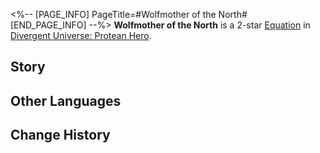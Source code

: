 <%-- [PAGE_INFO]
PageTitle=#Wolfmother of the North#
[END_PAGE_INFO] --%>
{{Equation Infobox
|period   = Protean Hero
|rarity   = 2
|path1    = Propagation*4
|path2    = The Hunt*2
|effect   = Increases the CRIT DMG of ally targets' Basic ATK and Skill DMG dealt by {{Color|h|150%}}. While in the "{{Extra Effect|Butterfly Soul|61000052}}" state, for every instance of attack used by an ally target, they immediately obtain {{Color|h|2%}} of Charge for "{{Extra Effect|Soul Chrysalis|61000052}}" when they exit the "{{Extra Effect|Butterfly Soul|61000052}}" state. Charge gained this way cannot exceed {{Color|h|40%}}.
|mentions = 
}}
'''Wolfmother of the North''' is a 2-star [[Divergent Universe: Protean Hero/Equations|Equation]] in [[Divergent Universe: Protean Hero]].

==Story==
{{Description|Forget stories of a hero slaying a beast. I am going to tell you something else.<br />Meet Vostrozh &mdash; a female wolf who manipulates blizzards and snow in the north.<br />She suckled seven exiled human princes, taking them in as foster sons,<br /> and taught them her wisdom and cunning.<br />But their father was a tyrant who was paranoid that his sons would usurp the throne.<br />Thus, he had them exiled.<br />When soldiers came butchering, the she-wolf died shielding her seven human cubs.<br />The princes survived and, alongside their supporters, dethroned their father years later.<br />Yes &mdash; You may have guessed that they became the legendary Seven Kings of the North.<br />The moral of the story? Humans can be more bestial than beasts.}}
<!--
==Gameplay Notes==
* 
-->
==Other Languages==
{{Other Languages
|en   = Wolfmother of the North
|zhs  = 北国狼母
|zht  = 北國狼母
|ja   = {{Rubi|北国|きたぐに}}の{{Rubi|狼母|ろうぼ}}
|ko   = 북국의 늑대 어미
|es   = Madre loba del norte
|fr   = Louve du Nord
|ru   = Мать-волчица севера
|th   = แม่หมาป่าแห่งแดนเหนือ
|vi   = Sói Mẹ Phương Bắc
|de   = Wolfsmutter des Nordens
|id   = Wolfmother of the North
|pt   = Mãe Loba do Norte
}}

==Change History==
{{Change History|3.3}}